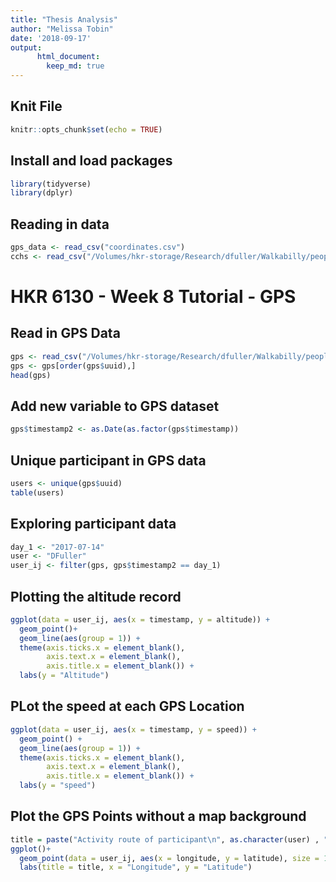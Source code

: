 ```yaml
---
title: "Thesis Analysis"
author: "Melissa Tobin"
date: '2018-09-17'
output:
      html_document:
        keep_md: true
---
```

## Knit File

```r
knitr::opts_chunk$set(echo = TRUE)
```

## Install and load packages

```r
library(tidyverse)
library(dplyr)

```

## Reading in data

```r
gps_data <- read_csv("coordinates.csv")
cchs <- read_csv("/Volumes/hkr-storage/Research/dfuller/Walkabilly/people/Melissa Tobin/HKR6130_MUN-master/cchs.csv")
```

# HKR 6130 - Week 8 Tutorial - GPS
## Read in GPS Data

```r
gps <- read_csv("/Volumes/hkr-storage/Research/dfuller/Walkabilly/people/Melissa Tobin/HKR6130_MUN-master/gps_user1.csv")
gps <- gps[order(gps$uuid),]
head(gps)
```

## Add new variable to GPS dataset

```r
gps$timestamp2 <- as.Date(as.factor(gps$timestamp))
```

## Unique participant in GPS data

```r
users <- unique(gps$uuid)
table(users)
```

## Exploring participant data

```r
day_1 <- "2017-07-14"
user <- "DFuller"
user_ij <- filter(gps, gps$timestamp2 == day_1)
```

## Plotting the altitude record

```r
ggplot(data = user_ij, aes(x = timestamp, y = altitude)) +
  geom_point()+
  geom_line(aes(group = 1)) +
  theme(axis.ticks.x = element_blank(), 
        axis.text.x = element_blank(),
        axis.title.x = element_blank()) +
  labs(y = "Altitude")

```

## PLot the speed at each GPS Location 

```r
ggplot(data = user_ij, aes(x = timestamp, y = speed)) +
  geom_point() +
  geom_line(aes(group = 1)) +
  theme(axis.ticks.x = element_blank(), 
        axis.text.x = element_blank(),
        axis.title.x = element_blank()) +
  labs(y = "speed")
```

## Plot the GPS Points without a map background

```r
title = paste("Activity route of participant\n", as.character(user) , "\n", "on day", day_1, sep = " ")
ggplot()+
  geom_point(data = user_ij, aes(x = longitude, y = latitude), size = 1.5, color = "red") +
  labs(title = title, x = "Longitude", y = "Latitude")
```

